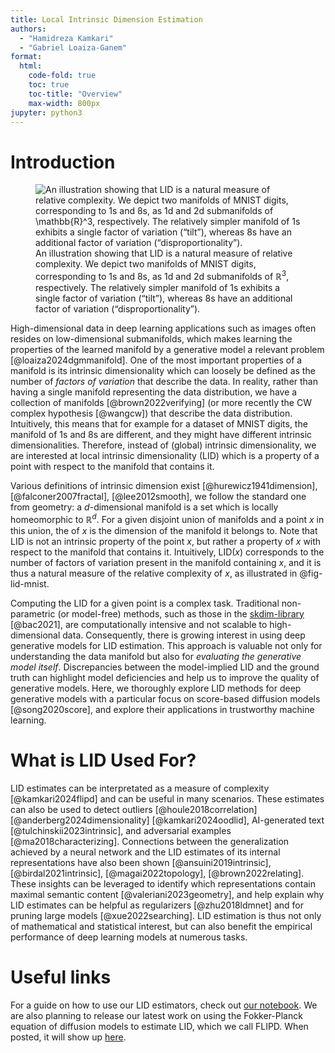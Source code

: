 ```yaml
---
title: Local Intrinsic Dimension Estimation
authors: 
  - "Hamidreza Kamkari"
  - "Gabriel Loaiza-Ganem"
format:
  html:
    code-fold: true
    toc: true
    toc-title: "Overview"
    max-width: 800px
jupyter: python3
---
```


# Introduction

![An illustration showing that LID is a natural measure of relative complexity. We depict two manifolds of MNIST digits, corresponding to 1s and 8s, as 1d and 2d submanifolds of $\mathbb{R}^3$, 
respectively. The relatively simpler manifold of 1s exhibits a single factor of variation ("tilt"), whereas 8s have an additional factor of variation ("disproportionality").](../figures/main_figure_white_crop.png){#fig-lid-mnist} 

High-dimensional data in deep learning applications such as images often resides on low-dimensional submanifolds, which makes learning the properties of the learned manifold by a generative model a relevant problem [@loaiza2024dgmmanifold].
One of the most important properties of a manifold is its intrinsic dimensionality which can loosely be defined as the number of *factors of variation* that describe the data. In reality, rather than having a single manifold representing
the data distribution, we have a collection of manifolds [@brown2022verifying] (or more recently the CW complex hypothesis [@wangcw]) that describe the data distribution. Intuitively, this means that for example for a dataset of MNIST digits, the manifold of 1s
and 8s are different, and they might have different intrinsic dimensionalities. Therefore, instead of (global) intrinsic dimensionality, we are interested at local intrinsic dimensionality (LID) which is a property of a point with respect to the manifold 
that contains it.


Various definitions of intrinsic dimension exist [@hurewicz1941dimension], [@falconer2007fractal], [@lee2012smooth], we follow the standard one from geometry: a $d$-dimensional manifold is a set which is locally homeomorphic to $\mathbb{R}^d$.
For a given disjoint union of manifolds and a point $x$ in this union, the \emph{local intrinsic dimension} of $x$ is the dimension of the manifold it belongs to. Note that LID is not an intrinsic property of the point $x$, but rather a 
property of $x$ with respect to the manifold that contains it. Intuitively, $\text{LID}(x)$ corresponds to the number of factors of variation present in the manifold containing $x$, and it is thus a natural measure of the relative complexity of $x$,
 as illustrated in @fig-lid-mnist.

Computing the LID for a given point is a complex task. Traditional non-parametric (or model-free) methods, such as those in the [skdim-library](https://scikit-dimension.readthedocs.io/en/latest/) [@bac2021], are computationally intensive 
and not scalable to high-dimensional data. Consequently, there is growing interest in using deep generative models for LID estimation. This approach is valuable not only for understanding the data manifold but also for *evaluating the generative model itself*. 
Discrepancies between the model-implied LID and the ground truth can highlight model deficiencies and help us to improve the quality of generative models. 
Here, we thoroughly explore LID methods for deep generative models with a particular focus on score-based diffusion models [@song2020score], and explore their applications in trustworthy machine learning.

# What is LID Used For?


LID estimates can be interpretated as a measure of complexity [@kamkari2024flipd] and can be useful in many scenarios.
These estimates can also be used to detect outliers [@houle2018correlation] [@anderberg2024dimensionality] [@kamkari2024oodlid], AI-generated text [@tulchinskii2023intrinsic], and adversarial examples [@ma2018characterizing]. 
Connections between the generalization achieved by a neural network and the LID estimates of its internal representations have also been shown [@ansuini2019intrinsic], [@birdal2021intrinsic], [@magai2022topology], [@brown2022relating].
These insights can be leveraged to identify which representations contain maximal semantic content [@valeriani2023geometry], and help explain why LID estimates can be helpful as regularizers [@zhu2018ldmnet] and for pruning large
 models [@xue2022searching]. LID estimation is thus not only of mathematical and statistical interest, but can also benefit the empirical performance of deep learning models at numerous tasks.

# Useful links

For a guide on how to use our LID estimators, check out [our notebook](../sections/lid/lid_guide.html). 
We are also planning to release our latest work on using the Fokker-Planck equation of diffusion models to estimate LID, which we call FLIPD. When posted, it will show up [here](../sections/lid/flipd.html).

<!-- 
## References -->
<!-- 
::: {#refs}
::: -->
